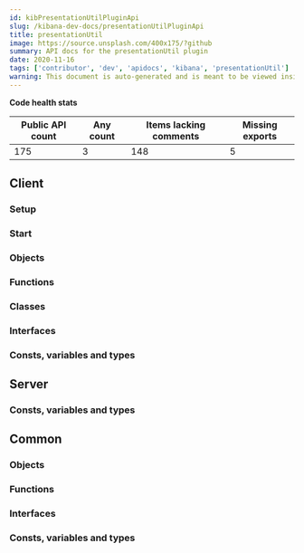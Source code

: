 ```yaml
---
id: kibPresentationUtilPluginApi
slug: /kibana-dev-docs/presentationUtilPluginApi
title: presentationUtil
image: https://source.unsplash.com/400x175/?github
summary: API docs for the presentationUtil plugin
date: 2020-11-16
tags: ['contributor', 'dev', 'apidocs', 'kibana', 'presentationUtil']
warning: This document is auto-generated and is meant to be viewed inside our experimental, new docs system. Reach out in #docs-engineering for more info.
---
```






**Code health stats**

| Public API count  | Any count | Items lacking comments | Missing exports | 
|-------------------|-----------|------------------------|-----------------|
| 175 | 3 | 148 | 5 |

## Client

### Setup
<DocDefinitionList data={[presentationUtilObj.client.setup]}/>

### Start
<DocDefinitionList data={[presentationUtilObj.client.start]}/>

### Objects
<DocDefinitionList data={presentationUtilObj.client.objects}/>

### Functions
<DocDefinitionList data={presentationUtilObj.client.functions}/>

### Classes
<DocDefinitionList data={presentationUtilObj.client.classes}/>

### Interfaces
<DocDefinitionList data={presentationUtilObj.client.interfaces}/>

### Consts, variables and types
<DocDefinitionList data={presentationUtilObj.client.misc}/>

## Server

### Consts, variables and types
<DocDefinitionList data={presentationUtilObj.server.misc}/>

## Common

### Objects
<DocDefinitionList data={presentationUtilObj.common.objects}/>

### Functions
<DocDefinitionList data={presentationUtilObj.common.functions}/>

### Interfaces
<DocDefinitionList data={presentationUtilObj.common.interfaces}/>

### Consts, variables and types
<DocDefinitionList data={presentationUtilObj.common.misc}/>


